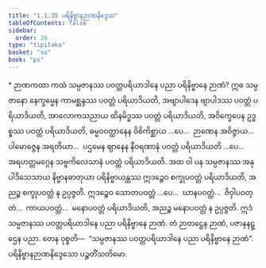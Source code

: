 ```yaml
---
title: "1.1.35 ပရိနိဗ္ဗာနဉာဏနိဒ္ဒေသ"
tableOfContents: false
sidebar:
  order: 26
type: "tipitaka"
basket: "su"
book: "ps"
---
```



<DynamicBreadcrumb />

<Paragraph type="center" book="ps">
* ဉာဏကထာ
</Paragraph>


<Division number="86" book="ps" e="ch" v="26" p="97">

<Paragraph number="576" book="ps">
ကထံ သမ္ပဇာနဿ ပဝတ္တပရိယာဒါနေ ပညာ ပရိနိဗ္ဗာနေ ဉာဏံ? ဣဓ သမ္ပဇာနော နေက္ခမ္မေန ကာမစ္ဆန္ဒဿ ပဝတ္တံ ပရိယာဒိယတိ, အဗျာပါဒေန ဗျာပါဒဿ ပဝတ္တံ ပရိယာဒိယတိ, အာလောကသညာယ ထိနမိဒ္ဓဿ ပဝတ္တံ ပရိယာဒိယတိ, အဝိက္ခေပေန ဥဒ္ဓစ္စဿ ပဝတ္တံ ပရိယာဒိယတိ, ဓမ္မဝဝတ္ထာနေန ဝိစိကိစ္ဆာယ …ပေ…  ဉာဏေန အဝိဇ္ဇာယ…  ပါမောဇ္ဇေန အရတိယာ…  ပဌမေန ဈာနေန နီဝရဏာနံ ပဝတ္တံ ပရိယာဒိယတိ …ပေ…  အရဟတ္တမဂ္ဂေန သဗ္ဗကိလေသာနံ ပဝတ္တံ ပရိယာဒိယတိ.
</Paragraph>

<Paragraph number="577" book="ps">
အထ ဝါ ပန သမ္ပဇာနဿ အနုပါဒိသေသာယ နိဗ္ဗာနဓာတုယာ ပရိနိဗ္ဗာယန္တဿ ဣဒဉ္စေဝ စက္ခုပဝတ္တံ ပရိယာဒိယတိ, အညဉ္စ စက္ခုပဝတ္တံ န ဥပ္ပဇ္ဇတိ. ဣဒဉ္စေဝ သောတပဝတ္တံ …ပေ…  ဃာနပဝတ္တံ…  ဇိဝှါပဝတ္တံ…  ကာယပဝတ္တံ…  မနောပဝတ္တံ ပရိယာဒိယတိ, အညဉ္စ မနောပဝတ္တံ န ဥပ္ပဇ္ဇတိ. ဣဒံ သမ္ပဇာနဿ ပဝတ္တပရိယာဒါနေ ပညာ ပရိနိဗ္ဗာနေ ဉာဏံ. တံ ဉာတဋ္ဌေန ဉာဏံ, ပဇာနနဋ္ဌေန ပညာ. တေန ဝုစ္စတိ—  “သမ္ပဇာနဿ ပဝတ္တပရိယာဒါနေ ပညာ ပရိနိဗ္ဗာနေ ဉာဏံ”.

</Paragraph>
</Division>

<Paragraph number="578" type="center" book="ps">
ပရိနိဗ္ဗာနဉာဏနိဒ္ဒေသော ပဉ္စတိံသတိမော.
</Paragraph>